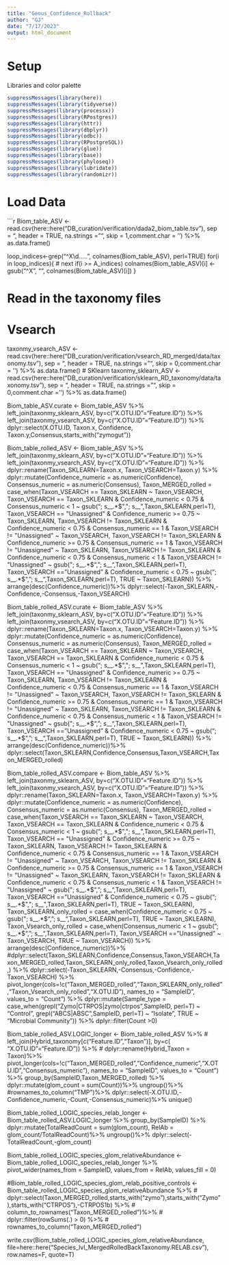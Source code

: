 ```yaml
---
title: "Genus_Confidence_Rollback"
author: "GJ"
date: "7/17/2023"
output: html_document
---
```


# Setup
Libraries and color palette
```r
suppressMessages(library(here))
suppressMessages(library(tidyverse))
suppressMessages(library(processx))
suppressMessages(library(RPostgres))
suppressMessages(library(httr))
suppressMessages(library(dbplyr))
suppressMessages(library(odbc))
suppressMessages(library(RPostgreSQL))
suppressMessages(library(glue))
suppressMessages(library(base))
suppressMessages(library(phyloseq))
suppressMessages(library(lubridate))
suppressMessages(library(randomizr))
```


# Load Data
```r
Biom_table_ASV <- read.csv(here::here("DB_curation/verification/dada2_biom_table.tsv"), sep = "\t", header = TRUE, na.strings = "", skip = 1,comment.char = '') %>% as.data.frame() 

loop_indices<-grep("^X\\d.....", colnames(Biom_table_ASV), perl=TRUE)
    for(i in loop_indices){
     # next if(i >= A_indices)
      colnames(Biom_table_ASV)[i] <- gsub("^X", "", colnames(Biom_table_ASV)[i])
}

# Read in the taxonomy files
# Vsearch
taxonmy_vsearch_ASV <- read.csv(here::here("DB_curation/verification/vsearch_RD_merged/data/taxonomy.tsv"), sep = "\t", header = TRUE, na.strings = "", skip = 0,comment.char = '') %>% as.data.frame() 
# SKlearn
taxonmy_sklearn_ASV <- read.csv(here::here("DB_curation/verification/sklearn_RD_taxonomy/data/taxonomy.tsv"), sep = "\t", header = TRUE, na.strings = "", skip = 0,comment.char = '') %>% as.data.frame() 

Biom_table_ASV.curate <- Biom_table_ASV %>%
  left_join(taxonmy_sklearn_ASV, by=c("X.OTU.ID"="Feature.ID")) %>%
  left_join(taxonmy_vsearch_ASV, by=c("X.OTU.ID"="Feature.ID")) %>%
  dplyr::select(X.OTU.ID, Taxon.x, Confidence, Taxon.y,Consensus,starts_with("zymogut"))


Biom_table_rolled_ASV <- Biom_table_ASV %>%
  left_join(taxonmy_sklearn_ASV, by=c("X.OTU.ID"="Feature.ID")) %>%
  left_join(taxonmy_vsearch_ASV, by=c("X.OTU.ID"="Feature.ID")) %>%
  dplyr::rename(Taxon_SKLEARN=Taxon.x,
                Taxon_VSEARCH=Taxon.y) %>%
  dplyr::mutate(Confidence_numeric = as.numeric(Confidence),
                Consensus_numeric = as.numeric(Consensus),
                Taxon_MERGED_rolled = case_when(Taxon_VSEARCH == Taxon_SKLEARN ~ Taxon_VSEARCH,
                                                Taxon_VSEARCH == Taxon_SKLEARN & Confidence_numeric < 0.75 & Consensus_numeric < 1 ~ gsub("; s__.*$","; s__",Taxon_SKLEARN,perl=T),
                                                Taxon_VSEARCH == "Unassigned" & Confidence_numeric >= 0.75 ~ Taxon_SKLEARN,
                                                Taxon_VSEARCH != Taxon_SKLEARN & Confidence_numeric < 0.75 & Consensus_numeric == 1 & Taxon_VSEARCH != "Unassigned"  ~ Taxon_VSEARCH,
                                                Taxon_VSEARCH != Taxon_SKLEARN & Confidence_numeric >= 0.75 & Consensus_numeric == 1 & Taxon_VSEARCH != "Unassigned"  ~ Taxon_SKLEARN,
                                                Taxon_VSEARCH != Taxon_SKLEARN & Confidence_numeric < 0.75 & Consensus_numeric < 1 & Taxon_VSEARCH != "Unassigned" ~ gsub("; s__.*$","; s__",Taxon_SKLEARN,perl=T),
                                                Taxon_VSEARCH == "Unassigned" & Confidence_numeric < 0.75 ~ gsub("; s__.*$","; s__",Taxon_SKLEARN,perl=T),
                                                TRUE ~ Taxon_SKLEARN)) %>%
  arrange(desc(Confidence_numeric))%>%
  dplyr::select(-Taxon_SKLEARN,-Confidence,-Consensus,-Taxon_VSEARCH) 


Biom_table_rolled_ASV.curate <- Biom_table_ASV %>%
  left_join(taxonmy_sklearn_ASV, by=c("X.OTU.ID"="Feature.ID")) %>%
  left_join(taxonmy_vsearch_ASV, by=c("X.OTU.ID"="Feature.ID")) %>%
  dplyr::rename(Taxon_SKLEARN=Taxon.x,
                Taxon_VSEARCH=Taxon.y) %>%
  dplyr::mutate(Confidence_numeric = as.numeric(Confidence),
                Consensus_numeric = as.numeric(Consensus),
                Taxon_MERGED_rolled = case_when(Taxon_VSEARCH == Taxon_SKLEARN ~ Taxon_VSEARCH,
                                                Taxon_VSEARCH == Taxon_SKLEARN & Confidence_numeric < 0.75 & Consensus_numeric < 1 ~ gsub("; s__.*$","; s__",Taxon_SKLEARN,perl=T),
                                                Taxon_VSEARCH == "Unassigned" & Confidence_numeric >= 0.75 ~ Taxon_SKLEARN,
                                                Taxon_VSEARCH != Taxon_SKLEARN & Confidence_numeric < 0.75 & Consensus_numeric == 1 & Taxon_VSEARCH != "Unassigned"  ~ Taxon_VSEARCH,
                                                Taxon_VSEARCH != Taxon_SKLEARN & Confidence_numeric >= 0.75 & Consensus_numeric == 1 & Taxon_VSEARCH != "Unassigned"  ~ Taxon_SKLEARN,
                                                Taxon_VSEARCH != Taxon_SKLEARN & Confidence_numeric < 0.75 & Consensus_numeric < 1 & Taxon_VSEARCH != "Unassigned" ~ gsub("; s__.*$","; s__",Taxon_SKLEARN,perl=T),
                                                Taxon_VSEARCH == "Unassigned" & Confidence_numeric < 0.75 ~ gsub("; s__.*$","; s__",Taxon_SKLEARN,perl=T),
                                                TRUE ~ Taxon_SKLEARN)) %>%
  arrange(desc(Confidence_numeric))%>%
  dplyr::select(Taxon_SKLEARN,Confidence,Consensus,Taxon_VSEARCH,Taxon_MERGED_rolled) 


Biom_table_rolled_ASV.compare <- Biom_table_ASV %>%
  left_join(taxonmy_sklearn_ASV, by=c("X.OTU.ID"="Feature.ID")) %>%
  left_join(taxonmy_vsearch_ASV, by=c("X.OTU.ID"="Feature.ID")) %>%
  dplyr::rename(Taxon_SKLEARN=Taxon.x,
                Taxon_VSEARCH=Taxon.y) %>%
  dplyr::mutate(Confidence_numeric = as.numeric(Confidence),
                Consensus_numeric = as.numeric(Consensus),
                Taxon_MERGED_rolled = case_when(Taxon_VSEARCH == Taxon_SKLEARN ~ Taxon_VSEARCH,
                                                Taxon_VSEARCH == Taxon_SKLEARN & Confidence_numeric < 0.75 & Consensus_numeric < 1 ~ gsub("; s__.*$","; s__",Taxon_SKLEARN,perl=T),
                                                Taxon_VSEARCH == "Unassigned" & Confidence_numeric >= 0.75 ~ Taxon_SKLEARN,
                                                Taxon_VSEARCH != Taxon_SKLEARN & Confidence_numeric < 0.75 & Consensus_numeric == 1 & Taxon_VSEARCH != "Unassigned"  ~ Taxon_VSEARCH,
                                                Taxon_VSEARCH != Taxon_SKLEARN & Confidence_numeric >= 0.75 & Consensus_numeric == 1 & Taxon_VSEARCH != "Unassigned"  ~ Taxon_SKLEARN,
                                                Taxon_VSEARCH != Taxon_SKLEARN & Confidence_numeric < 0.75 & Consensus_numeric < 1 & Taxon_VSEARCH != "Unassigned" ~ gsub("; s__.*$","; s__",Taxon_SKLEARN,perl=T),
                                                Taxon_VSEARCH == "Unassigned" & Confidence_numeric < 0.75 ~ gsub("; s__.*$","; s__",Taxon_SKLEARN,perl=T),
                                                TRUE ~ Taxon_SKLEARN),
                Taxon_SKLEARN_only_rolled = case_when(Confidence_numeric < 0.75  ~  gsub("; s__.*$","; s__",Taxon_SKLEARN,perl=T),
                                                      TRUE ~ Taxon_SKLEARN),
                Taxon_Vsearch_only_rolled = case_when(Consensus_numeric < 1  ~  gsub("; s__.*$","; s__",Taxon_SKLEARN,perl=T),
                                                      Taxon_VSEARCH == "Unassigned"  ~ Taxon_VSEARCH,
                                                      TRUE ~ Taxon_VSEARCH)) %>%
  arrange(desc(Confidence_numeric))%>%
  #dplyr::select(Taxon_SKLEARN,Confidence,Consensus,Taxon_VSEARCH,Taxon_MERGED_rolled,Taxon_SKLEARN_only_rolled,Taxon_Vsearch_only_rolled,) %>%
  dplyr::select(-Taxon_SKLEARN,-Consensus,-Confidence,-Taxon_VSEARCH) %>%
   pivot_longer(cols=!c("Taxon_MERGED_rolled","Taxon_SKLEARN_only_rolled","Taxon_Vsearch_only_rolled","X.OTU.ID"), names_to = "SampleID", values_to = "Count") %>%
  dplyr::mutate(Sample_type = case_when(grepl("Zymo|CTRPOS|zymo|ctrpos",SampleID, perl=T) ~ "Control",
                                        grepl("ABCS|ABSC",SampleID, perl=T) ~ "Isolate",
                                        TRUE ~ "Microbial Community")) %>%
  dplyr::filter(Count >0)
 




Biom_table_rolled_ASV.LOGIC_longer <- Biom_table_rolled_ASV %>%
  # left_join(Hybrid_taxonomy[c("Feature.ID","Taxon")], by=c( "X.OTU.ID"="Feature.ID")) %>%
  # dplyr::rename(Hybrid_Taxon = Taxon)%>%
  pivot_longer(cols=!c("Taxon_MERGED_rolled","Confidence_numeric","X.OTU.ID","Consensus_numeric"), names_to = "SampleID", values_to = "Count") %>%
  group_by(SampleID,Taxon_MERGED_rolled) %>%
  dplyr::mutate(glom_count = sum(Count))%>%
  ungroup()%>%
  #rownames_to_column("TMP")%>%
  dplyr::select(-X.OTU.ID,-Confidence_numeric,-Count,-Consensus_numeric)%>%
  unique()
  



Biom_table_rolled_LOGIC_species_relab_longer <- Biom_table_rolled_ASV.LOGIC_longer %>%
  group_by(SampleID) %>%
  dplyr::mutate(TotalReadCount = sum(glom_count),
                RelAb = glom_count/TotalReadCount)%>%
  ungroup()%>%
  dplyr::select(-TotalReadCount,-glom_count)


Biom_table_rolled_LOGIC_species_glom_relativeAbundance <- Biom_table_rolled_LOGIC_species_relab_longer %>%
   pivot_wider(names_from = SampleID, values_from = RelAb, values_fill = 0)



#Biom_table_rolled_LOGIC_species_glom_relab_positive_controls <- Biom_table_rolled_LOGIC_species_glom_relativeAbundance %>%
#  dplyr::select(Taxon_MERGED_rolled,starts_with("zymo"),starts_with("Zymo"),starts_with("CTRPOS"),-CTRPOS1b) %>%
#  column_to_rownames("Taxon_MERGED_rolled")%>%
#  dplyr::filter(rowSums(.) > 0) %>%
#  rownames_to_column("Taxon_MERGED_rolled")



write.csv(Biom_table_rolled_LOGIC_species_glom_relativeAbundance, file=here::here("Species_lvl_MergedRolledBackTaxonomy.RELAB.csv"), row.names=F, quote=T)

